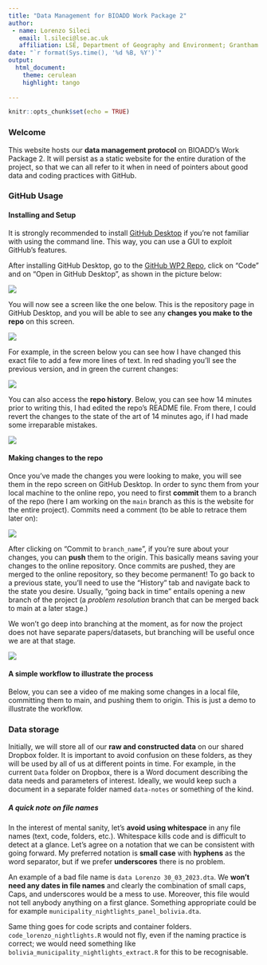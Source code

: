 ```yaml
---
title: "Data Management for BIOADD Work Package 2"
author:
 - name: Lorenzo Sileci
   email: l.sileci@lse.ac.uk
   affiliation: LSE, Department of Geography and Environment; Grantham Research Institute on Climate Change and the Environment
date: "`r format(Sys.time(), '%d %B, %Y')`"
output: 
  html_document:
    theme: cerulean 
    highlight: tango
    
---
```


```r
knitr::opts_chunk$set(echo = TRUE)
```

### Welcome

This website hosts our **data management protocol** on BIOADD's Work Package 2. It will persist as a static website for the entire duration of the project, so that we can all refer to it when in need of pointers about good data and coding practices with GitHub.

### GitHub Usage

#### Installing and Setup

It is strongly recommended to install [GitHub Desktop](https://desktop.github.com) if you're not familiar with using the command line. This way, you can use a GUI to exploit GitHub's features.

After installing GitHub Desktop, go to the [GitHub WP2 Repo](https://github.com/el-chinosauro/bioadd-wp2-github), click on "Code" and on "Open in GitHub Desktop", as shown in the picture below:

![](webpage-files/github-init.png)

You will now see a screen like the one below. This is the repository page in GitHub Desktop, and you will be able to see any **changes you make to the repo** on this screen.

![](webpage-files/clone-screen.png)

For example, in the screen below you can see how I have changed this exact file to add a few more lines of text. In red shading you'll see the previous version, and in green the current changes:

![](webpage-files/github-changes.png)

You can also access the **repo history**. Below, you can see how 14 minutes prior to writing this, I had edited the repo's README file. From there, I could revert the changes to the state of the art of 14 minutes ago, if I had made some irreparable mistakes.

![](webpage-files/github-history.png)

#### Making changes to the repo

Once you've made the changes you were looking to make, you will see them in the repo screen on GitHub Desktop. In order to sync them from your local machine to the online repo, you need to first **commit** them to a branch of the repo (here I am working on the `main` branch as this is the website for the entire project). Commits need a comment (to be able to retrace them later on):

![](webpage-files/github-commit.png)

After clicking on "Commit to `branch_name`", if you're sure about your changes, you can **push** them to the origin. This basically means saving your changes to the online repository. Once commits are pushed, they are merged to the online repository, so they become permanent! To go back to a previous state, you'll need to use the "History" tab and navigate back to the state you desire. Usually, "going back in time" entails opening a new branch of the project (a *problem resolution* branch that can be merged back to main at a later stage.)

We won't go deep into branching at the moment, as for now the project does not have separate papers/datasets, but branching will be useful once we are at that stage. 

![](webpage-files/github-push.png)

#### A simple workflow to illustrate the process

Below, you can see a video of me making some changes in a local file, committing them to main, and pushing them to origin. This is just a demo to illustrate the workflow.




### Data storage

Initially, we will store all of our **raw and constructed data** on our shared Dropbox folder. It is important to avoid confusion on these folders, as they will be used by all of us at different points in time. For example, in the current `Data` folder on Dropbox, there is a Word document describing the data needs and parameters of interest. Ideally, we would keep such a document in a separate folder named `data-notes` or something of the kind.

##### A quick note on file names

In the interest of mental sanity, let's **avoid using whitespace** in any file names (text, code, folders, etc.). Whitespace kills code and is difficult to detect at a glance. Let's agree on a notation that we can be consistent with going forward. My preferred notation is **small case** with **hyphens** as the word separator, but if we prefer **underscores** there is no problem. 

An example of a bad file name is `data Lorenzo 30_03_2023.dta`. We **won't need any dates in file names** and clearly the combination of small caps, Caps, and underscores would be a mess to use. Moreover, this file would not tell anybody anything on a first glance. Something appropriate could be for example `municipality_nightlights_panel_bolivia.dta`.  

Same thing goes for code scripts and container folders. `code_lorenzo_nightlights.R` would not fly, even if the naming practice is correct; we would need something like `bolivia_municipality_nightlights_extract.R` for this to be recognisable.